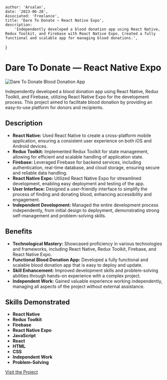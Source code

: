 
    author: 'Arsalan',
    date: '2023-06-28',
    Associated: 'Freelance',
    title: 'Dare To Donate — React Native Expo',
    description:
        'Independently developed a blood donation app using React Native, Redux Toolkit, and Firebase with React Native Expo. Created a fully functional and scalable app for managing blood donations.',
}


# Dare To Donate — React Native Expo

<Image src={dareToDonate} alt="Dare To Donate Blood Donation App" />

Independently developed a blood donation app using React Native, Redux Toolkit, and Firebase, utilizing React Native Expo for the development process. This project aimed to facilitate blood donation by providing an easy-to-use platform for donors and recipients.

## Description

- **React Native:** Used React Native to create a cross-platform mobile application, ensuring a consistent user experience on both iOS and Android devices.
- **Redux Toolkit:** Implemented Redux Toolkit for state management, allowing for efficient and scalable handling of application state.
- **Firebase:** Leveraged Firebase for backend services, including authentication, real-time database, and cloud storage, ensuring secure and reliable data handling.
- **React Native Expo:** Utilized React Native Expo for streamlined development, enabling easy deployment and testing of the app.
- **User Interface:** Designed a user-friendly interface to simplify the process of finding and donating blood, enhancing accessibility and engagement.
- **Independent Development:** Managed the entire development process independently, from initial design to deployment, demonstrating strong self-management and problem-solving skills.

## Benefits

- **Technological Mastery:** Showcased proficiency in various technologies and frameworks, including React Native, Redux Toolkit, Firebase, and React Native Expo.
- **Functional Blood Donation App:** Developed a fully functional and scalable blood donation app that is easy to deploy and update.
- **Skill Enhancement:** Improved development skills and problem-solving abilities through hands-on experience with a complex project.
- **Independent Work:** Gained valuable experience working independently, managing all aspects of the project without external assistance.

## Skills Demonstrated

- **React Native**
- **Redux Toolkit**
- **Firebase**
- **React Native Expo**
- **JavaScript**
- **React**
- **HTML**
- **CSS**
- **Independent Work**
- **Problem-Solving**

[Visit the Project](https://daretodonate-app.example.com)
